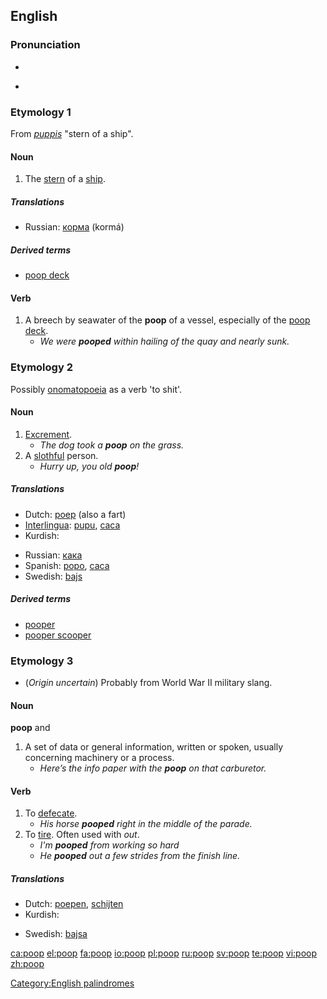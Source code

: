 ==English==

===Pronunciation===
* {{IPA|/pʰuːp/}}
* {{audio|En-ca-poop.ogg|Audio (CA)}}
*: {{rhymes|uːp}}

===Etymology 1===
From {{etyl|la}} ''[[puppis]]'' "stern of a ship".

====Noun====
{{en-noun|s|-}}

# The [[stern]] of a [[ship]].

{{seeCites}}

=====Translations=====
{{trans-top|stern of a ship}}
* Russian: [[корма]] (kormá) {{f}}
{{trans-mid}}
{{trans-bottom}}

=====Derived terms=====
* [[poop deck]]

====Verb====
{{en-verb}}
# A breech by seawater of the '''poop''' of a vessel, especially of the [[poop deck]].
#* ''We were '''pooped''' within hailing of the quay and nearly sunk.''  
===Etymology 2===
Possibly [[onomatopoeia]]  as a verb 'to shit'.

====Noun====
{{en-noun|s|-}}

# [[excrement|Excrement]].
#* ''The dog took a '''poop''' on the grass.''
# A [[slothful]] person.
#* ''Hurry up, you old '''poop'''!''

=====Translations=====
{{trans-top|excrement}}
* Dutch: [[poep]] {{m}} (also a fart)
* [[Interlingua]]: [[pupu]], [[caca]]
* Kurdish: {{KUchar|[[گوو]]}}
{{trans-mid}}
* Russian: [[кака#Russian|кака]] {{f}}
* Spanish: [[popo]], [[caca]]
* Swedish: [[bajs]] {{n}}
{{trans-bottom}}

=====Derived terms=====
* [[pooper]]
* [[pooper scooper]]

===Etymology 3===
* (''Origin uncertain'') Probably from World War II military slang.
====Noun====

'''poop''' {{singular}} and {{plural}} 
# A set of data or general information, written or spoken, usually concerning machinery or a process.
#* ''Here’s the info paper with the '''poop''' on that carburetor.''

====Verb====
{{en-verb}}

# To [[defecate]].
#* ''His horse '''pooped''' right in the middle of the parade.''
# To [[tire]]. Often used with ''out''.
#* ''I'm '''pooped''' from working so hard''
#* ''He '''pooped''' out a few strides from the finish line.''

=====Translations=====
{{trans-top|to defecate}}
* Dutch: [[poepen]], [[schijten]]
* Kurdish: {{KUchar|[[گوو کردن]]}}
{{trans-mid}}
* Swedish: [[bajsa]]
{{trans-bottom}}

[[Category:English palindromes]]

[[ca:poop]]
[[el:poop]]
[[fa:poop]]
[[io:poop]]
[[pl:poop]]
[[ru:poop]]
[[sv:poop]]
[[te:poop]]
[[vi:poop]]
[[zh:poop]]